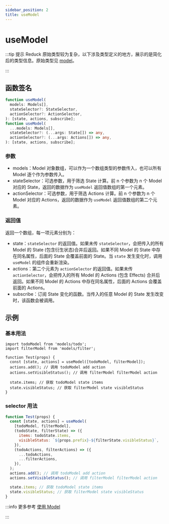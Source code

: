 ```yaml
---
sidebar_position: 2
title: useModel
---
```

# useModel


<ReduckTip />

:::tip 提示
Reduck 原始类型较为复杂，以下涉及类型定义的地方，展示的是简化后的类型信息。原始类型见 [model](https://github.com/web-infra-dev/reduck/blob/main/packages/store/src/model/useModel.ts)。

:::

## 函数签名

```ts
function useModel(
  models: Models[],
  stateSelector?: StateSelector,
  actionSelector?: ActionSelector,
): [state, actions, subscribe];
function useModel(
  ...models: Models[],
  stateSelector?: (...args: State[]) => any,
  actionSelector?: (...args: Actions[]) => any,
): [state, actions, subscribe];
```

### 参数

- models：Model 对象数组，可以作为一个数组类型的参数传入，也可以所有 Model 逐个作为参数传入。
- stateSelector：可选参数，用于筛选 State 计算。前 n 个参数为 n 个 Model 对应的 State，返回的数据作为 `useModel` 返回值数组的第一个元素。
- actionSelector：可选参数，用于筛选 Actions 计算。前 n 个参数为 n 个 Model 对应的 Actions，返回的数据作为 `useModel` 返回值数组的第二个元素。

### 返回值

返回一个数组，每一项元素分别为：

- state：`stateSelector` 的返回值。如果未传 `stateSelector`，会把传入的所有 Model 的 State (包含衍生状态)合并后返回。如果不同 Model 的 State 中存在同名属性，后面的 State 会覆盖前面的 State。当 `state` 发生变化时，调用 `useModel` 的组件会重新渲染。
- actions：第二个元素为 `actionSelector` 的返回值。如果未传 `actionSelector`，会把传入的所有 Model 的 Actions (包含 Effects) 合并后返回。如果不同 Model 的 Actions 中存在同名属性，后面的 Actions 会覆盖前面的 Actions。
- subscribe：订阅 State 变化的函数。当传入的任意 Model 的 State 发生改变时，该函数会被调用。

## 示例

### 基本用法

```tsx
import todoModel from 'models/todo';
import filterModel from 'models/filter';

function Test(props) {
  const [state, actions] = useModel([todoModel, filterModel]);
  actions.add(); // 调用 todoModel add action
  actions.setVisibleStatus(); // 调用 filterModel filterModel action

  state.items; // 获取 todoModel state items
  state.visibleStatus; // 获取 filterModel state visibleStatus
}
```

### selector 用法

```js
function Test(props) {
  const [state, actions] = useModel(
    [todoModel, filterModel],
    (todoState, filterState) => ({
      items: todoState.items,
      visibleStatus: `${props.prefix}-${filterState.visibleStatus}`,
    }),
    (todoActions, filterActions) => ({
      ...todoActions,
      ...filterActions,
    }),
  );
  actions.add(); // 调用 todoModel add action
  actions.setVisibleStatus(); // 调用 filterModel filterModel action

  state.items; // 获取 todoModel state items
  state.visibleStatus; // 获取 filterModel state visibleStatus
}
```

:::info 更多参考
[使用 Model](/guides/topic-detail/model/use-model)

:::
